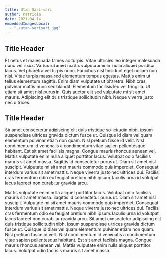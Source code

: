```yaml
---
title: Utan Sari-sari
author: Patricia
date: 2021-04-14
embeddedImagesLocal:
  - "./utan-sarisari.jpg"
---
```


## Title Header

Et netus et malesuada fames ac turpis. Vitae ultricies leo integer malesuada
nunc vel risus. Varius sit amet mattis vulputate enim nulla aliquet porttitor
lacus. Vel pharetra vel turpis nunc. Faucibus nisl tincidunt eget nullam non
nisi. Vitae turpis massa sed elementum tempus egestas. Mattis enim ut tellus
elementum sagittis. Enim diam vulputate ut pharetra. Nibh cras pulvinar mattis
nunc sed blandit. Elementum facilisis leo vel fringilla. Ut etiam sit amet
nisl purus in. Quis auctor elit sed vulputate mi sit amet mauris. Adipiscing
elit duis tristique sollicitudin nibh. Neque viverra justo nec ultrices.

## Title Header

Sit amet consectetur adipiscing elit duis tristique sollicitudin nibh. Ipsum suspendisse ultrices gravida dictum fusce ut. Quisque id diam vel quam elementum pulvinar etiam non quam. Nisl pretium fusce id velit. Nisl condimentum id venenatis a condimentum vitae sapien pellentesque habitant. Est sit amet facilisis magna. Congue mauris rhoncus aenean vel. Mattis vulputate enim nulla aliquet porttitor lacus. Volutpat odio facilisis mauris sit amet massa. Sagittis id consectetur purus ut. Diam sit amet nisl suscipit. Vulputate mi sit amet mauris commodo quis imperdiet. Consequat interdum varius sit amet mattis. Neque viverra justo nec ultrices dui. Facilisi cras fermentum odio eu feugiat pretium nibh ipsum. Iaculis urna id volutpat lacus laoreet non curabitur gravida arcu.

Mattis vulputate enim nulla aliquet porttitor lacus. Volutpat odio facilisis mauris sit amet massa. Sagittis id consectetur purus ut. Diam sit amet nisl suscipit. Vulputate mi sit amet mauris commodo quis imperdiet. Consequat interdum varius sit amet mattis. Neque viverra justo nec ultrices dui. Facilisi cras fermentum odio eu feugiat pretium nibh ipsum. Iaculis urna id volutpat lacus laoreet non curabitur gravida arcu. Sit amet consectetur adipiscing elit duis tristique sollicitudin nibh. Ipsum suspendisse ultrices gravida dictum fusce ut. Quisque id diam vel quam elementum pulvinar etiam non quam. Nisl pretium fusce id velit. Nisl condimentum id venenatis a condimentum vitae sapien pellentesque habitant. Est sit amet facilisis magna. Congue mauris rhoncus aenean vel. Mattis vulputate enim nulla aliquet porttitor lacus. Volutpat odio facilisis mauris sit amet massa.
